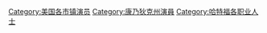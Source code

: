 [[Category:美国各市镇演员|Category:美国各市镇演员]]
[[Category:康乃狄克州演員|Category:康乃狄克州演員]]
[[Category:哈特福各职业人士|Category:哈特福各职业人士]]
